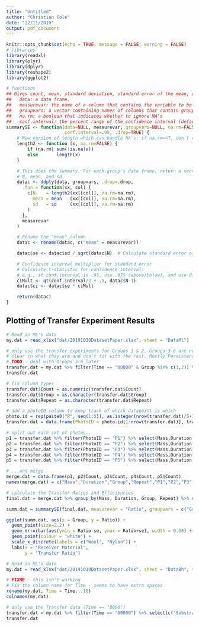 ```yaml
---
title: "Untitled"
author: "Christian Cole"
date: "22/11/2019"
output: pdf_document
---
```


```r
knitr::opts_chunk$set(echo = TRUE, message = FALSE, warning = FALSE)
# libraries
library(readxl)
library(plyr)
library(dplyr)
library(reshape2)
library(ggplot2)
```

```r
# functions
## Gives count, mean, standard deviation, standard error of the mean, and confidence interval (default 95%).
##   data: a data frame.
##   measurevar: the name of a column that contains the variable to be summariezed
##   groupvars: a vector containing names of columns that contain grouping variables
##   na.rm: a boolean that indicates whether to ignore NA's
##   conf.interval: the percent range of the confidence interval (default is 95%)
summarySE <- function(data=NULL, measurevar, groupvars=NULL, na.rm=FALSE,
                      conf.interval=.95, .drop=TRUE) {
    # New version of length which can handle NA's: if na.rm==T, don't count them
    length2 <- function (x, na.rm=FALSE) {
        if (na.rm) sum(!is.na(x))
        else       length(x)
    }

    # This does the summary. For each group's data frame, return a vector with
    # N, mean, and sd
    datac <- ddply(data, groupvars, .drop=.drop,
      .fun = function(xx, col) {
        c(N    = length2(xx[[col]], na.rm=na.rm),
          mean = mean   (xx[[col]], na.rm=na.rm),
          sd   = sd     (xx[[col]], na.rm=na.rm)
        )
      },
      measurevar
    )

    # Rename the "mean" column    
    datac <- rename(datac, c("mean" = measurevar))

    datac$se <- datac$sd / sqrt(datac$N)  # Calculate standard error of the mean

    # Confidence interval multiplier for standard error
    # Calculate t-statistic for confidence interval: 
    # e.g., if conf.interval is .95, use .975 (above/below), and use df=N-1
    ciMult <- qt(conf.interval/2 + .5, datac$N-1)
    datac$ci <- datac$se * ciMult

    return(datac)
}
```


## Plotting of Transfer Experiment Results

```r
# Read in ML's data
my.dat = read_xlsx("dat/20191030DatasetPaper.xlsx", sheet = "DataMl")

# only use the transfer experiments for Groups 1 & 2. Groups 3-6 are not 
# clear in what they are and don't fit with the rest. Mostly Persistence?
# TODO - deal with Groups 3-6 later
transfer.dat = my.dat %>% filter(Time == "00000" & Group %in% c(1,2)) %>% select(c("Substrate", "ActivityID", "ObsType", "Count", "Mass", "Duration", "Group", "Repeat")) 
transfer.dat

```

```r

# fix column types
transfer.dat$Count = as.numeric(transfer.dat$Count)
transfer.dat$Group = as.character(transfer.dat$Group)
transfer.dat$Repeat = as.character(transfer.dat$Repeat)

# add a photoID column to keep track of which datapoint is which
photo.id = rep(paste0("P", seq(1:5)), as.integer(nrow(transfer.dat)/5+1))
transfer.dat = data.frame(PhotoID = photo.id[1:nrow(transfer.dat)], transfer.dat)

# split out each set of photos...
p1 = transfer.dat %>% filter(PhotoID == "P1") %>% select(Mass,Duration,Group,Repeat,Count)
p2 = transfer.dat %>% filter(PhotoID == "P2") %>% select(Mass,Duration,Group,Repeat,Count)
p3 = transfer.dat %>% filter(PhotoID == "P3") %>% select(Mass,Duration,Group,Repeat,Count)
p4 = transfer.dat %>% filter(PhotoID == "P4") %>% select(Mass,Duration,Group,Repeat,Count)
p5 = transfer.dat %>% filter(PhotoID == "P5") %>% select(Mass,Duration,Group,Repeat,Count)

# ...and merge
merge.dat = data.frame(p1, p2$Count, p3$Count, p4$Count, p5$Count)
names(merge.dat) = c("Mass","Duration","Group","Repeat","P1","P2","P3","P4","P5")

# calculate the Transfer Ratios and Efficiencies
final.dat = merge.dat %>% group_by(Mass, Duration, Group, Repeat) %>% summarise(Mass, Duration, Group, Repeat, Donor = P3 - P1, Receiver = P5 - P2, Donor_post = P3 - P4) %>% mutate(Ratio = Receiver/Donor, Efficiency = Receiver/Donor_post)

summ.dat = summarySE(final.dat, measurevar = "Ratio", groupvars = c("Group"))

```

```r

ggplot(summ.dat, aes(x = Group, y = Ratio)) + 
  geom_point(size=2.2) +
  geom_errorbar(aes(ymin = Ratio-se, ymax = Ratio+se), width = 0.08) +
  geom_point(colour = "white") +
  scale_x_discrete(labels = c("Wool", "Nylon")) +
  labs(x = "Receiver Material",
       y = "Transfer Ratio")

```


```r
# Read in ML's data
my.dat = read_xlsx("dat/20191030DatasetPaper.xlsx", sheet = "DataBh", trim_ws = TRUE, col_types = "text")

# FIXME - this isn't working
# Fix the column name for Time - seems to have extra spaces
rename(my.dat, Time = Time...10)
colnames(my.dat)

# only use the Transfer data (Time == "0000") 
transfer.dat = my.dat %>% filter(Time == "00000") %>% select(c("Substrate", "ActivityID", "ObsType", "Count", "Mass", "Duration", "Group", "Repeat")) 
transfer.dat


```



